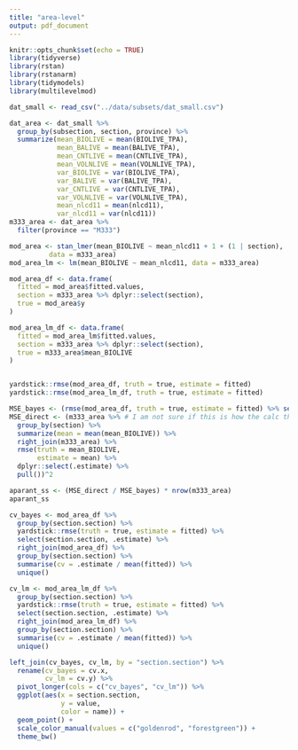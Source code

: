 ```yaml
---
title: "area-level"
output: pdf_document
---
```


```r
knitr::opts_chunk$set(echo = TRUE)
library(tidyverse)
library(rstan)
library(rstanarm)
library(tidymodels)
library(multilevelmod)
```

```r
dat_small <- read_csv("../data/subsets/dat_small.csv")

dat_area <- dat_small %>%
  group_by(subsection, section, province) %>%
  summarize(mean_BIOLIVE = mean(BIOLIVE_TPA),
            mean_BALIVE = mean(BALIVE_TPA),
            mean_CNTLIVE = mean(CNTLIVE_TPA),
            mean_VOLNLIVE = mean(VOLNLIVE_TPA),
            var_BIOLIVE = var(BIOLIVE_TPA),
            var_BALIVE = var(BALIVE_TPA),
            var_CNTLIVE = var(CNTLIVE_TPA),
            var_VOLNLIVE = var(VOLNLIVE_TPA),
            mean_nlcd11 = mean(nlcd11),
            var_nlcd11 = var(nlcd11)) 
m333_area <- dat_area %>%
  filter(province == "M333")

mod_area <- stan_lmer(mean_BIOLIVE ~ mean_nlcd11 + 1 + (1 | section),
          data = m333_area)
mod_area_lm <- lm(mean_BIOLIVE ~ mean_nlcd11, data = m333_area)

mod_area_df <- data.frame(
  fitted = mod_area$fitted.values,
  section = m333_area %>% dplyr::select(section),
  true = mod_area$y
)

mod_area_lm_df <- data.frame(
  fitted = mod_area_lm$fitted.values,
  section = m333_area %>% dplyr::select(section),
  true = m333_area$mean_BIOLIVE
)


yardstick::rmse(mod_area_df, truth = true, estimate = fitted)
yardstick::rmse(mod_area_lm_df, truth = true, estimate = fitted)
```

```r
MSE_bayes <- (rmse(mod_area_df, truth = true, estimate = fitted) %>% select(.estimate) %>% pull())^2
MSE_direct <- (m333_area %>% # I am not sure if this is how the calc the direct MSE
  group_by(section) %>%
  summarize(mean = mean(mean_BIOLIVE)) %>%
  right_join(m333_area) %>%
  rmse(truth = mean_BIOLIVE,
       estimate = mean) %>%
  dplyr::select(.estimate) %>%
  pull())^2

aparant_ss <- (MSE_direct / MSE_bayes) * nrow(m333_area)
aparant_ss
```


```r
cv_bayes <- mod_area_df %>%
  group_by(section.section) %>%
  yardstick::rmse(truth = true, estimate = fitted) %>%
  select(section.section, .estimate) %>%
  right_join(mod_area_df) %>%
  group_by(section.section) %>%
  summarise(cv = .estimate / mean(fitted)) %>%
  unique()

cv_lm <- mod_area_lm_df %>%
  group_by(section.section) %>%
  yardstick::rmse(truth = true, estimate = fitted) %>%
  select(section.section, .estimate) %>%
  right_join(mod_area_lm_df) %>%
  group_by(section.section) %>%
  summarise(cv = .estimate / mean(fitted)) %>%
  unique()

left_join(cv_bayes, cv_lm, by = "section.section") %>%
  rename(cv_bayes = cv.x,
         cv_lm = cv.y) %>%
  pivot_longer(cols = c("cv_bayes", "cv_lm")) %>%
  ggplot(aes(x = section.section,
             y = value,
             color = name)) +
  geom_point() +
  scale_color_manual(values = c("goldenrod", "forestgreen")) +
  theme_bw()
```



